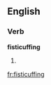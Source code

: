 ==English==

===Verb===
'''fisticuffing'''

# {{present participle of|[[fisticuff]]}}

[[fr:fisticuffing]]